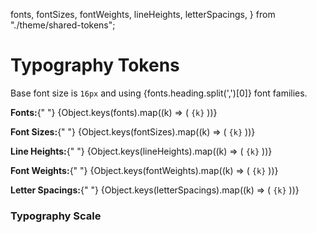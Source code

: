   fonts,
  fontSizes,
  fontWeights,
  lineHeights,
  letterSpacings,
} from "./theme/shared-tokens";

<Meta title="Foundations/Design Tokens/Typography" />

# Typography Tokens

<Subtitle>
  Base font size is <code>16px</code> and using {fonts.heading.split(',')[0]} font families.
</Subtitle>
<p>
  <b>Fonts:</b>{" "}
  <span>
    {Object.keys(fonts).map((k) => (
      <code>{k}</code>
    ))}
  </span>
</p>
<p>
  <b>Font Sizes:</b>{" "}
  <span>
    {Object.keys(fontSizes).map((k) => (
      <code>{k}</code>
    ))}
  </span>
</p>
<p>
  <b>Line Heights:</b>{" "}
  <span>
    {Object.keys(lineHeights).map((k) => (
      <code>{k}</code>
    ))}
  </span>
</p>
<p>
  <b>Font Weights:</b>{" "}
  <span>
    {Object.keys(fontWeights).map((k) => (
      <code>{k}</code>
    ))}
  </span>
</p>
<p style={{ marginBottom: "4rem" }}>
  <b>Letter Spacings:</b>{" "}
  <span>
    {Object.keys(letterSpacings).map((k) => (
      <code>{k}</code>
    ))}
  </span>
</p>

### Typography Scale

<Typeset
  fontSizes={Object.values(fontSizes)}
  fontFamily={fonts.body}
  fontWeight={fontWeights.bold}
/>
